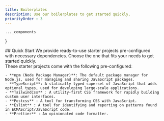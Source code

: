```yaml
---
title: Boilerplates
description: Use our boilerplates to get started quickly.
priorityOrder : 3
---
```



    ..._components
}

<div>
    ## Quick Start
    We provide ready-to-use starter projects pre-configured with necessary dependencies. Choose the one that fits your needs to get started quickly.
    <div className="grid grid-cols-2 sm:grid-cols-4 gap-4">
        <BoilerplateCard framework="astro" href="https://github.com/Tailus-UI/astro-boilerplate" />
        <BoilerplateCard framework="react" href="https://github.com/Tailus-UI/react-boilerplate" />
        <BoilerplateCard framework="svelteKit" href="https://github.com/Tailus-UI/sveltekit-boilerplate" />
        <BoilerplateCard framework="vue" href="https://github.com/Tailus-UI/vue-boilerplate" />
    </div>
    These starter projects come with the following pre-configured:

    - **npm (Node Package Manager)**: The default package manager for Node.js, used for managing and sharing JavaScript packages.
    - **TypeScript**: A statically typed superset of JavaScript that adds optional types, used for developing large-scale applications.
    - **TailwindCss** : A utility-first CSS framework for rapidly building custom user interfaces.
    - **Postcss** : A tool for transforming CSS with JavaScript.
    - **Eslint** : A tool for identifying and reporting on patterns found in ECMAScript/JavaScript code.
    - **Prettier** : An opinionated code formatter.
</div>